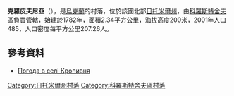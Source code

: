 {{Otheruses|克羅皮夫尼亞}}
{{coord|50|14|38|N|29|11|20|E|scale:30000|display=title}}

'''克羅皮夫尼亞'''（{{lang-uk|Кропивня}}），是[[烏克蘭|烏克蘭]]的村落，位於該國北部[[日托米爾州|日托米爾州]]，由[[科羅斯特舍夫區|科羅斯特舍夫區]]負責管轄，始建於1782年，面積2.34平方公里，海拔高度200米，2001年人口485，人口密度每平方公里207.26人。

==參考資料== 
* [http://weather.in.ua/ua/zhitomirskaja/12438 Погода в селі Кропивня] {{Wayback|url=http://weather.in.ua/ua/zhitomirskaja/12438 |date=20111219160447 }}

{{DEFAULTSORT:Кропивня}}
[[Category:日托米爾州村落|Category:日托米爾州村落]]
[[Category:科羅斯特舍夫區村落|Category:科羅斯特舍夫區村落]]


{{Zhytomyr-geo-stub}}